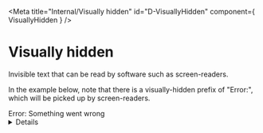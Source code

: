 
<Meta title="Internal/Visually hidden" id="D-VisuallyHidden" component={ VisuallyHidden } />

# Visually hidden

<p><Tag text="Internal" /></p>

Invisible text that can be read by software such as screen-readers.

In the example below, note that there is a visually-hidden prefix of "Error:",
which will be picked up by screen-readers.

<Canvas>
  <Story name="Default">
    <div className="govuk-error-message">
      <VisuallyHidden>Error:</VisuallyHidden> Something went wrong
    </div>
  </Story>
</Canvas>

<Details summary="Properties" className="no-indent">
  <Props of={ VisuallyHidden } />
</Details>
